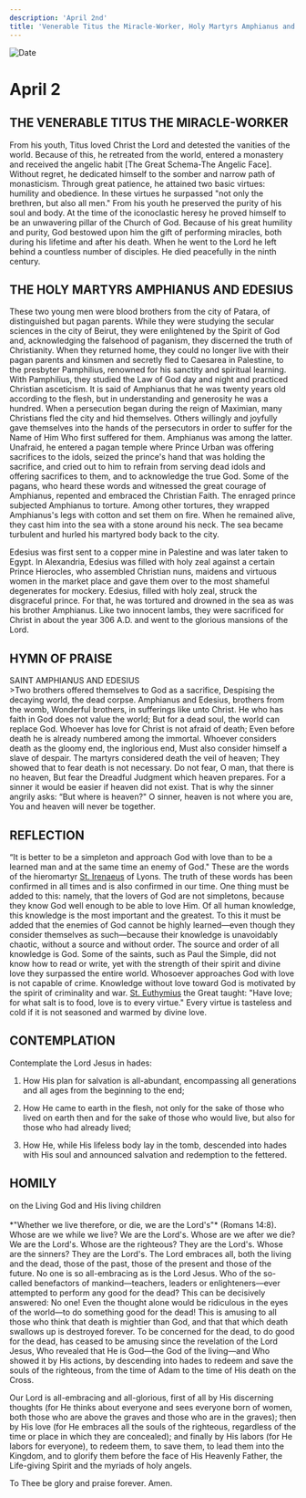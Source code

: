 ```yaml
---
description: 'April 2nd'
title: 'Venerable Titus the Miracle-Worker, Holy Martyrs Amphianus and Edesius'
---
```


<CustomPaginator />
<RunningHead />

<Image src="/title-imprint.png" height={68} width={50} alt="Date" className="title-imprint"/>

# <div id="date">April <Image className="four-dot" src="/four-dot.png" height={15} width={15} alt="" />2</div>

## THE VENERABLE TITUS THE MIRACLE-WORKER

From his youth, Titus loved Christ the Lord and detested the vanities of the world. Because of this, he retreated from the world, entered a monastery and received the angelic habit [The Great Schema-The Angelic Face]. Without regret, he dedicated himself to the somber and narrow path of monasticism. Through great patience, he attained two basic virtues: humility and obedience. In these virtues he surpassed "not only the brethren, but also all men." From his youth he preserved the purity of his soul and body. At the time of the iconoclastic heresy he proved himself to be an unwavering pillar of the Church of God. Because of his great humility and purity, God bestowed upon him the gift of performing miracles, both during his lifetime and after his death. When he went to the Lord he left behind a countless number of disciples. He died peacefully in the ninth century.

## THE HOLY MARTYRS AMPHIANUS AND EDESIUS

These two young men were blood brothers from the city of Patara, of distinguished but pagan parents. While they were studying the secular sciences in the city of Beirut, they were enlightened by the Spirit of God and, acknowledging the falsehood of paganism, they discerned the truth of Christianity. When they returned home, they could no longer live with their pagan parents and kinsmen and secretly fled to Caesarea in Palestine, to the presbyter Pamphilius, renowned for his sanctity and spiritual learning. With Pamphilius, they studied the Law of God day and night and practiced Christian asceticism. It is said of Amphianus that he was twenty years old according to the flesh, but in understanding and generosity he was a hundred. When a persecution began during the reign of Maximian, many Christians fled the city and hid themselves. Others willingly and joyfully gave themselves into the hands of the persecutors in order to suffer for the Name of Him Who first suffered for them. Amphianus was among the latter. Unafraid, he entered a pagan temple where Prince Urban was offering sacrifices to the idols, seized the prince's hand that was holding the sacrifice, and cried out to him to refrain from serving dead idols and offering sacrifices to them, and to acknowledge the true God. Some of the pagans, who heard these words and witnessed the great courage of Amphianus, repented and embraced the Christian Faith. The enraged prince subjected Amphianus to torture. Among other tortures, they wrapped Amphianus's legs with cotton and set them on fire. When he remained alive, they cast him into the sea with a stone around his neck. The sea became turbulent and hurled his martyred body back to the city.

Edesius was first sent to a copper mine in Palestine and was later taken to Egypt. In Alexandria, Edesius was filled with holy zeal against a certain Prince Hierocles, who assembled Christian nuns, maidens and virtuous women in the market place and gave them over to the most shameful degenerates for mockery. Edesius, filled with holy zeal, struck the disgraceful prince. For that, he was tortured and drowned in the sea as was his brother Amphianus. Like two innocent lambs, they were sacrificed for Christ in about the year 306 A.D. and went to the glorious mansions of the Lord.


## HYMN OF PRAISE
<div style={{textAlign:'center', color:'crimson', fontWeight:'bold'}}>
SAINT AMPHIANUS AND EDESIUS
</div>
>Two brothers offered themselves to God as a sacrifice,  
Despising the decaying world, the dead corpse.  
Amphianus and Edesius, brothers from the womb,  
Wonderful brothers, in sufferings like unto Christ.  
He who has faith in God does not value the world;  
But for a dead soul, the world can replace God.  
Whoever has love for Christ is not afraid of death;  
Even before death he is already numbered among the immortal.  
Whoever considers death as the gloomy end, the inglorious end,  
Must also consider himself a slave of despair.  
The martyrs considered death the veil of heaven;  
They showed that to fear death is not necessary.  
Do not fear, O man, that there is no heaven,  
But fear the Dreadful Judgment which heaven prepares.  
For a sinner it would be easier if heaven did not exist.  
That is why the sinner angrily asks:  
“But where is heaven?"  
O sinner, heaven is not where you are,  
You and heaven will never be together.  


## REFLECTION

“It is better to be a simpleton and approach God with love than to be a learned man and at the same time an enemy of God." These are the words of the hieromartyr [St. Irenaeus](/august/23rd#the-hieromarty-priest-martyr-irenaeusbishop-of-lyons) of Lyons. The truth of these words has been confirmed in all times and is also confirmed in our time. One thing must be added to this: namely, that the lovers of God are not simpletons, because they know God well enough to be able to love Him. Of all human knowledge, this knowledge is the most important and the greatest. To this it must be added that the enemies of God cannot be highly learned—even though they consider themselves as such—because their knowledge is unavoidably chaotic, without a source and without order. The source and order of all knowledge is God. Some of the saints, such as Paul the Simple, did not know how to read or write, yet with the strength of their spirit and divine love they surpassed the entire world. Whosoever approaches God with love is not capable of crime. Knowledge without love toward God is motivated by the spirit of criminality and war. [St. Euthymius](/january/20th) the Great taught: "Have love; for what salt is to food, love is to every virtue." Every virtue is tasteless and cold if it is not seasoned and warmed by divine love.


## CONTEMPLATION

Contemplate the Lord Jesus in hades:

1. How His plan for salvation is all-abundant, encompassing all generations and all ages from the beginning to the end;

2. How He came to earth in the flesh, not only for the sake of those who lived on earth then and for the sake of those who would live, but also for those who had already lived;

3. How He, while His lifeless body lay in the tomb, descended into hades with His soul and announced salvation and redemption to the fettered.


## HOMILY
<div style={{textAlign:'center', color:'crimson', fontWeight:'bold'}}>
on the Living God and His living children
</div><br />
<div style={{textAlign:'right'}}>
*"Whether we live therefore, or die, we are the Lord's"* (Romans 14:8).
</div>
Whose are we while we live? We are the Lord's. Whose are we after we die? We are the Lord's. Whose are the righteous? They are the Lord's. Whose are the sinners? They are the Lord's. The Lord embraces all, both the living and the dead, those of the past, those of the present and those of the future. No one is so all-embracing as is the Lord Jesus. Who of the so-called benefactors of mankind—teachers, leaders or enlighteners—ever attempted to perform any good for the dead? This can be decisively answered: No one! Even the thought alone would be ridiculous in the eyes of the world—to do something good for the dead! This is amusing to all those who think that death is mightier than God, and that that which death swallows up is destroyed forever. To be concerned for the dead, to do good for the dead, has ceased to be amusing since the revelation of the Lord Jesus, Who revealed that He is God—the God of the living—and Who showed it by His actions, by descending into hades to redeem and save the souls of the righteous, from the time of Adam to the time of His death on the Cross.

Our Lord is all-embracing and all-glorious, first of all by His discerning thoughts (for He thinks about everyone and sees everyone born of women, both those who are above the graves and those who are in the graves); then by His love (for He embraces all the souls of the righteous, regardless of the time or place in which they are concealed); and finally by His labors (for He labors for everyone), to redeem them, to save them, to lead them into the Kingdom, and to glorify them before the face of His Heavenly Father, the Life-giving Spirit and the myriads of holy angels.

To Thee be glory and praise forever. Amen.